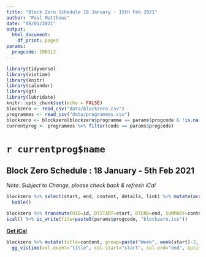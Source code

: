 ```yaml
---
title: "Block Zero Schedule 18 January - 15th Feb 2021"
author: "Paul Matthews"
date: "08/01/2021"
output:
  html_document:
    df_print: paged
params:
  progcode: INB112
---
```


```r
library(tidyverse)
library(vistime)
library(knitr)
library(calendar)
library(gt)
library(lubridate)
knitr::opts_chunk$set(echo = FALSE)
blockzero <- read_csv("data/blockzero.csv")
programmes <- read_csv("data/programmes.csv")
blockzero <- blockzero[blockzero$programme == params$progcode & !is.na(blockzero$start),]
currentprog <- programmes %>% filter(code == params$progcode)
```

# `r currentprog$name`

## Block Zero Schedule : 18 January - 5th Feb 2021

*Note: Subject to Change, please check back & refresh iCal*

```r
blockzero %>% select(start, end, content, details, link) %>% mutate(across(c(start,end), format ,"%a, %d %b %H:%M")) %>%
  kable()
```


```r
blockzero %>% transmute(UID=id, DTSTART=start, DTEND=end, SUMMARY=content, DESCRIPTION = paste(details, link), DTSTAMP=format(Sys.time(), "%Y%m%dT%H%m00")) %>%
ical() %>% ic_write(file=paste0(params$progcode, "blockzero.ics"))
```

__[Get iCal](`r paste0(params$progcode, "blockzero.ics")`)__

```r
blockzero %>% mutate(title=content, group=paste("Week", week(start)-2, wday(start, label=T))) %>% 
  gg_vistime(col.event="title", col.start="start", col.end="end", optimize_y = T) 
```

